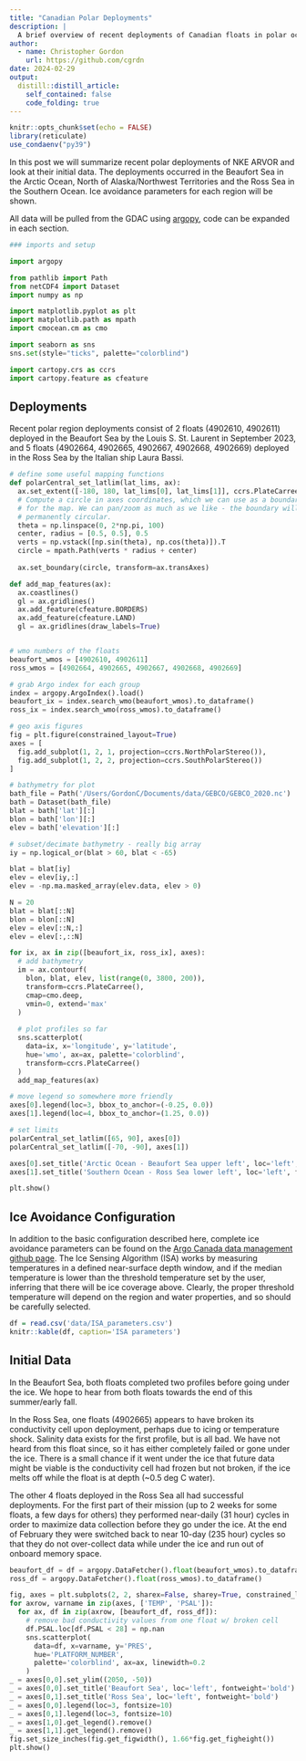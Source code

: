```yaml
---
title: "Canadian Polar Deployments"
description: |
  A brief overview of recent deployments of Canadian floats in polar oceans.
author:
  - name: Christopher Gordon
    url: https://github.com/cgrdn
date: 2024-02-29
output:
  distill::distill_article:
    self_contained: false
    code_folding: true
---
```



```r
knitr::opts_chunk$set(echo = FALSE)
library(reticulate)
use_condaenv("py39")
```

In this post we will summarize recent polar deployments of NKE ARVOR and look at their initial data. The deployments occurred in the Beaufort Sea in the Arctic Ocean, North of Alaska/Northwest Territories and the Ross Sea in the Southern Ocean. Ice avoidance parameters for each region will be shown. 

All data will be pulled from the GDAC using [argopy](https://argopy.readthedocs.io/en/latest/index.html), code can be expanded in each section.

```python
### imports and setup

import argopy

from pathlib import Path
from netCDF4 import Dataset
import numpy as np

import matplotlib.pyplot as plt
import matplotlib.path as mpath
import cmocean.cm as cmo

import seaborn as sns
sns.set(style="ticks", palette="colorblind")

import cartopy.crs as ccrs
import cartopy.feature as cfeature
```

## Deployments

Recent polar region deployments consist of 2 floats (4902610, 4902611) deployed in the Beaufort Sea by the Louis S. St. Laurent in September 2023, and 5 floats (4902664, 4902665, 4902667, 4902668, 4902669) deployed in the Ross Sea by the Italian ship Laura Bassi. 

```python

# define some useful mapping functions
def polarCentral_set_latlim(lat_lims, ax):
  ax.set_extent([-180, 180, lat_lims[0], lat_lims[1]], ccrs.PlateCarree())
  # Compute a circle in axes coordinates, which we can use as a boundary
  # for the map. We can pan/zoom as much as we like - the boundary will be
  # permanently circular.
  theta = np.linspace(0, 2*np.pi, 100)
  center, radius = [0.5, 0.5], 0.5
  verts = np.vstack([np.sin(theta), np.cos(theta)]).T
  circle = mpath.Path(verts * radius + center)
  
  ax.set_boundary(circle, transform=ax.transAxes)

def add_map_features(ax):
  ax.coastlines()
  gl = ax.gridlines()
  ax.add_feature(cfeature.BORDERS)
  ax.add_feature(cfeature.LAND)
  gl = ax.gridlines(draw_labels=True)


# wmo numbers of the floats
beaufort_wmos = [4902610, 4902611]
ross_wmos = [4902664, 4902665, 4902667, 4902668, 4902669]

# grab Argo index for each group
index = argopy.ArgoIndex().load()
beaufort_ix = index.search_wmo(beaufort_wmos).to_dataframe()
ross_ix = index.search_wmo(ross_wmos).to_dataframe()

# geo axis figures
fig = plt.figure(constrained_layout=True)
axes = [
  fig.add_subplot(1, 2, 1, projection=ccrs.NorthPolarStereo()),
  fig.add_subplot(1, 2, 2, projection=ccrs.SouthPolarStereo())
]

# bathymetry for plot
bath_file = Path('/Users/GordonC/Documents/data/GEBCO/GEBCO_2020.nc')
bath = Dataset(bath_file)
blat = bath['lat'][:]
blon = bath['lon'][:]
elev = bath['elevation'][:]

# subset/decimate bathymetry - really big array
iy = np.logical_or(blat > 60, blat < -65)

blat = blat[iy]
elev = elev[iy,:]
elev = -np.ma.masked_array(elev.data, elev > 0)

N = 20
blat = blat[::N]
blon = blon[::N]
elev = elev[::N,:]
elev = elev[:,::N]

for ix, ax in zip([beaufort_ix, ross_ix], axes):
  # add bathymetry
  im = ax.contourf(
    blon, blat, elev, list(range(0, 3800, 200)),
    transform=ccrs.PlateCarree(),
    cmap=cmo.deep,
    vmin=0, extend='max'
  )
  
  # plot profiles so far
  sns.scatterplot(
    data=ix, x='longitude', y='latitude', 
    hue='wmo', ax=ax, palette='colorblind',
    transform=ccrs.PlateCarree()
  )
  add_map_features(ax)

# move legend so somewhere more friendly
axes[0].legend(loc=3, bbox_to_anchor=(-0.25, 0.0))
axes[1].legend(loc=4, bbox_to_anchor=(1.25, 0.0))

# set limits
polarCentral_set_latlim([65, 90], axes[0])
polarCentral_set_latlim([-70, -90], axes[1])

axes[0].set_title('Arctic Ocean - Beaufort Sea upper left', loc='left', fontsize=8, fontweight='bold')
axes[1].set_title('Southern Ocean - Ross Sea lower left', loc='left', fontsize=8, fontweight='bold')

plt.show()
```

## Ice Avoidance Configuration

In addition to the basic configuration described here, complete ice avoidance parameters can be found on the [Argo Canada data management github page](https://github.com/ArgoCanada/argo-dm/tree/main/float-programming/ISA_configs). The Ice Sensing Algorithm (ISA) works by measuring temperatures in a defined near-surface depth window, and if the median temperature is lower than the threshold temperature set by the user, inferring that there will be ice coverage above. Clearly, the proper threshold temperature will depend on the region and water properties, and so should be carefully selected. 

```r
df = read.csv('data/ISA_parameters.csv')
knitr::kable(df, caption='ISA parameters')
```

## Initial Data

In the Beaufort Sea, both floats completed two profiles before going under the ice. We hope to hear from both floats towards the end of this summer/early fall. 

In the Ross Sea, one floats (4902665) appears to have broken its conductivity cell upon deployment, perhaps due to icing or temperature shock. Salinity data exists for the first profile, but is all bad. We have not heard from this float since, so it has either completely failed or gone under the ice. There is a small chance if it went under the ice that future data might be viable is the conductivity cell had frozen but not broken, if the ice melts off while the float is at depth (~0.5 deg C water).

The other 4 floats deployed in the Ross Sea all had successful deployments. For the first part of their mission (up to 2 weeks for some floats, a few days for others) they performed near-daily (31 hour) cycles in order to maximize data collection before they go under the ice. At the end of February they were switched back to near 10-day (235 hour) cycles so that they do not over-collect data while under the ice and run out of onboard memory space. 

```python
beaufort_df = df = argopy.DataFetcher().float(beaufort_wmos).to_dataframe()
ross_df = argopy.DataFetcher().float(ross_wmos).to_dataframe()

fig, axes = plt.subplots(2, 2, sharex=False, sharey=True, constrained_layout=True)
for axrow, varname in zip(axes, ['TEMP', 'PSAL']):
  for ax, df in zip(axrow, [beaufort_df, ross_df]):
    # remove bad conductivity values from one float w/ broken cell
    df.PSAL.loc[df.PSAL < 28] = np.nan
    sns.scatterplot(
      data=df, x=varname, y='PRES', 
      hue='PLATFORM_NUMBER', 
      palette='colorblind', ax=ax, linewidth=0.2
    )
_ = axes[0,0].set_ylim((2050, -50))
_ = axes[0,0].set_title('Beaufort Sea', loc='left', fontweight='bold')
_ = axes[0,1].set_title('Ross Sea', loc='left', fontweight='bold')
_ = axes[0,0].legend(loc=3, fontsize=10)
_ = axes[0,1].legend(loc=3, fontsize=10)
_ = axes[1,0].get_legend().remove()
_ = axes[1,1].get_legend().remove()
fig.set_size_inches(fig.get_figwidth(), 1.66*fig.get_figheight())
plt.show()
```
